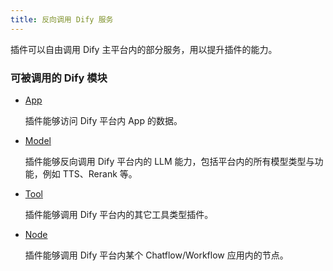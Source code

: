 ```yaml
---
title: 反向调用 Dify 服务
---
```



插件可以自由调用 Dify 主平台内的部分服务，用以提升插件的能力。

### 可被调用的 Dify 模块

*   [App](app.md)

    插件能够访问 Dify 平台内 App 的数据。
*   [Model](model.md)

    插件能够反向调用 Dify 平台内的 LLM 能力，包括平台内的所有模型类型与功能，例如 TTS、Rerank 等。
*   [Tool](tool.md)

    插件能够调用 Dify 平台内的其它工具类型插件。
*   [Node](node.md)

    插件能够调用 Dify 平台内某个 Chatflow/Workflow 应用内的节点。